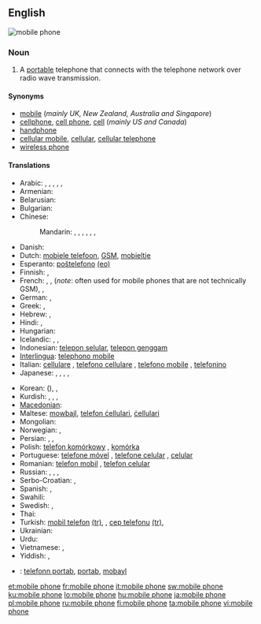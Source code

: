 ==English==
[[Image:Several mobile phones.png|thumb|mobile phone]]
{{wikipedia}}

===Noun===
{{en-noun|sg=[[mobile]] [[phone]]}}

# A [[portable]] telephone that connects with the telephone network over radio wave transmission.

====Synonyms====
* [[mobile]] (''mainly UK, New Zealand, Australia and Singapore'')
* [[cellphone]], [[cell phone]], [[cell]] (''mainly US and Canada'')
* [[handphone]]
* [[cellular mobile]], [[cellular]], [[cellular telephone]]
* [[wireless phone]]

====Translations====
{{trans-top|A portable telephone}}
* Arabic: {{t|ar|جوال|m|tr=jawaal}},  {{t|ar|هاتف محمول|m|tr=haatif maHmuul}},  {{t|ar|هاتف خلوي|m|tr=haatif khalawiy}},  {{t|ar|هاتف متحرك|m|tr=haatif mutaHárrak}}, {{t|ar|هاتف النقال|m|tr=haatif al-naqqaal}},  {{t|ar|موبيل|m|tr=mubiil}}
* Armenian: {{t-|hy|բջջային հեռախոս|tr=bǰǰayin heṙaxos}}
* Belarusian: {{t|be|мабільны тэлефон|m|tr=mabíl'ny telefón|xs=Belarusian}}
* Bulgarian: {{t-|bg|мобилен телефон|m|tr=mobílen telefón}}
* Chinese:
*: Mandarin: {{t-|cmn|手機|sc=Hani}}, {{t-|cmn|手机|tr=shǒujī|sc=Hani}}, {{i|formal/technical}} {{t-|cmn|移動電話|sc=Hani}}, {{t-|cmn|移动电话|tr=yídòng diànhuà|sc=Hani}}, {{i|formal/technical}} {{t-|cmn|手提電話|sc=Hani}}, {{t-|cmn|手提电话|tr=shǒutí diànhuà|sc=Hani}}, {{i|slang}} {{t-|cmn|大哥大|tr=dàgēdà|sc=Hani}}
* Danish: {{t-|da|mobiltelefon|c}}
* Dutch: [[mobiele telefoon]], [[GSM]], [[mobieltje]] {{a|colloquial|diminutive}}
* Esperanto: [[posxtelefono|poŝtelefono]] [[:eo:posxtelefono|(eo)]]
* Finnish: {{t+|fi|matkapuhelin}}, {{t+|fi|kännykkä}}
* French: {{t-|fr|téléphone mobile|m}}, {{t|fr|téléphone cellulaire|m}}, {{t+|fr|GSM|m}} (''note'': often used for mobile phones that are not technically GSM),  {{qualifier|Canada}} {{t+|fr|cellulaire|m}},  {{t+|fr|mobile|m}} {{qualifier|colloquial}}
* German: {{t+|de|Mobiltelefon}}, {{t+|de|Handy}}
* Greek: {{t-|el|κινητό τηλέφωνο|tr=kinétó téléfono}}, {{t+|el|κινητό|tr=kinétó}} {{qualifier|colloquial}}
* Hebrew: {{t|he|פלפון}},  {{t|he|טלפון סלולרי|m|alt=טֶלֶפוֹן סֶלוּלָרי|tr=t'elefón selulari}}
* Hindi: {{t|hi|मोबाइल फ़ोन|tr=mobā'il fon|xs=Hindi}},  {{t|hi|मोबाइल|tr=mobā'il|xs=Hindi}}
* Hungarian: {{t+|hu|mobiltelefon}}
* Icelandic: {{t+|is|farsími|m}}, {{t+|is|gemsi|m}}, {{t-|is|GSM-sími|m}}
* Indonesian: [[telepon selular]], [[telepon genggam]]
* [[Interlingua]]: [[telephono mobile]]
* Italian: [[cellulare]] {{m}}, [[telefono cellulare]] {{m}}, [[telefono mobile]] {{m}}, [[telefonino]] {{m}}
* Japanese: {{t+|ja|携帯電話|tr=けいたいでんわ, keitai-denwa}},  {{t-|ja|携帯|tr=けいたい, keitai}} {{qualifier|colloquial}},  {{t|ja|セルホーン|tr=seruhōn}},  {{t|ja|セルフォン|tr=serufon}},  {{t|ja|モバイル|tr=mobairu}}
{{trans-mid}}
* Korean: {{t|ko|휴대 전화|tr=hyudae jeonhwa|sc=Hang}} ({{t|ko|携帶電話|sc=Hani}}), {{t|ko|휴대폰|tr=hyudaepon|sc=Hang}} {{qualifier|colloquial}},  {{t|ko|핸드폰|tr=haendeupon|sc=Hang}} {{qualifier|colloquial}}
* Kurdish: {{t+|ku|telefona destan|f}}, {{t+|ku|telefona berîkê|f}}, {{t+|ku|telefona bêtêl|f}}, {{t+|ku|telefona mobîl|f}}
* [[Macedonian]]: {{t-|mk|мобилен телефон|m|tr=móbilen telefón}}
* Maltese: [[mowbajl]], [[telefon ċellulari]], [[ċellulari]]
* Mongolian: {{t|mn|гар утас|tr=gar utas|sc=Cyrl|xs=Mongolian}}
* Norwegian: {{t+|no|mobiltelefon|m}}, {{t-|no|mobil|m}}
* Persian: {{t+|fa|تلفن همراه|tr=telefon-e hamrâh|xs=Persian}},  {{t|fa|تلفن موبایل|tr=telefon-e mobâyl|xs=Persian}},  {{t|fa|موبایل|tr=mobâyl|xs=Persian}}
* Polish: [[telefon komórkowy]] {{m}}, [[komórka]] {{f}} {{a|colloquial}}
* Portuguese: [[telefone móvel]] {{m}}, [[telefone celular]] {{m}}, [[celular]] {{m}}
* Romanian: [[telefon mobil]] {{n}}, [[telefon celular]] {{n}}
* Russian: {{t+|ru|мобильный телефон|m|tr=mobíl'nyj telefón}}, {{t+|ru|сотовый телефон|m|tr=sótovyj telefón}},  {{t+|ru|мобильник|m|tr=mobíl'nik}} {{qualifier|colloquial}}, {{t|ru|сотка|f|tr=sótka}} {{qualifier|colloquial}}
* Serbo-Croatian: {{tø|sh|мобилни телефон|m|sc=Cyrl|xs=Serbo-Croatian}},  {{tø|sh|mobilni telefon|m|xs=Serbo-Croatian}}
* Spanish: {{t-|es|teléfono móvil}}, {{t+|es|móvil|m}}
* Swahili: {{t+|sw|rununu|xs=Swahili}}
* Swedish: {{t+|sv|mobiltelefon}}, {{t+|sv|mobil}}
* Thai: {{t|th|โทรศัพท์มือถือ|tr=tohrásàp meu tĕu}}
* Turkish: [[mobil telefon]] [[:tr:mobil telefon|(tr)]], {{n}}, [[cep telefonu]] [[:tr:cep telefonu|(tr)]], {{n}}
* Ukrainian: {{t|uk|мобільний телефон|m|tr=mobíl'nyj telefón|xs=Ukrainian}}
* Urdu: {{t|ur|محمول|xs=Urdu}}
* Vietnamese: {{t|vi|điện thoại di động|xs=Vietnamese}},  {{t|vi|điện thoại cầm tay|xs=Vietnamese}}
* Yiddish: {{t|yi|מאביל טעלעפאן|m|tr=mobil telefon|sc=yi-Hebr|xs=Yiddish}},  {{t|yi|צעלקע|f|tr=tselke|sc=yi-Hebr|xs=Yiddish}}
{{trans-bottom}}

{{checktrans-top}}
<!--added {{ttbc}}s here.-->
<!-- Check the name of the language: Kriol, Creole or what -->
* {{ttbc|Kriol}}: [[telefonn portab]],  [[portab]],  [[mobayl]]
{{trans-bottom}}

[[et:mobile phone]]
[[fr:mobile phone]]
[[it:mobile phone]]
[[sw:mobile phone]]
[[ku:mobile phone]]
[[lo:mobile phone]]
[[hu:mobile phone]]
[[ja:mobile phone]]
[[pl:mobile phone]]
[[ru:mobile phone]]
[[fi:mobile phone]]
[[ta:mobile phone]]
[[vi:mobile phone]]